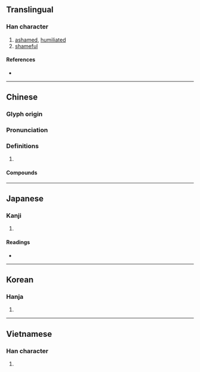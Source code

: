 {{character info/new}}
{{also|惭}}
==Translingual==

===Han character===
{{Han char|rn=61|rad=心|as=11|sn=14|four=92021|canj=PJJL|ids=⿰忄斬}}

# [[ashamed]], [[humiliated]]
# [[shameful]]

====References====
* {{Han ref|kx=0398.400|dkj=11096|dj=0738.050|hdz=42344.200|uh=615A|ud=24922|bh=BA46|bd=47686}}

----

==Chinese==
{{zh-forms|s=惭}}

===Glyph origin===
{{Han etym}}

===Pronunciation===
{{zh-pron
|m=cán
|c=caam4
|mn=chhâm/twv:chhân
|mc=y
|oc=y
|cat=
}}

===Definitions===
{{zh-hanzi}}

# {{rfdef|zh}}

====Compounds====
{{zh-der|慚惶|慚皺|慚感|大言不慚|慚赧|慚色|慚沮|慚愧無地|慚悚|慚恩|慚恨|慚恧|慚怍|慚德|慚愧|慚鳧企鶴|滿面羞慚|林慚澗愧|燕妒鶯慚|羞慚|自慚形穢|衾影無慚}}

----

==Japanese==

===Kanji===
{{ja-kanji|grade=|rs=心11}}

# {{defn|lang=ja|sort=心11}}

====Readings====
* {{ja-readings|on=[[ざん]] (zan)|kun=[[はじる]] (hajiru), [[はじ]] (haji)}}

----

==Korean==

===Hanja===
{{ko-hanja|hangeul=참|eumhun=|rv=cham|mr=ch'am|y=cham}}

# {{defn|lang=ko|sort=心11}}

----

==Vietnamese==

===Han character===
{{vi-hantu|[[tàm]], [[tuồm]], [[tam]], [[tom]], [[tùm]]|rs=心11}}

# {{defn|lang=vi|sort=心11}}